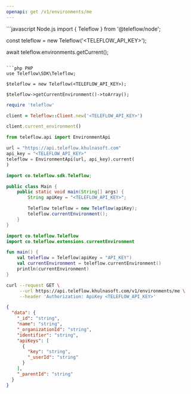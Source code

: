 ```yaml
---
openapi: get /v1/environments/me
---
```


<Snippet file="apikey-warning.mdx" />

<RequestExample>
```javascript Node.js
import { Teleflow } from '@teleflow/node';

const teleflow = new Teleflow('<TELEFLOW_API_KEY>');

await teleflow.environments.getCurrent();
```

```php PHP
use Teleflow\SDK\Teleflow;

$teleflow = new Teleflow(<TELEFLOW_API_KEY>);

$teleflow->getCurrentEnvironment()->toArray();
```

```ruby Ruby
require 'teleflow'

client = Teleflow::Client.new('<TELEFLOW_API_KEY>')

client.current_environment()
```

```python Python
from teleflow.api import EnvironmentApi

url = "https://api.teleflow.khulnasoft.com"
api_key = "<TELEFLOW_API_KEY>"
teleflow = EnvironmentApi(url, api_key).current(
)
```

```java Java
import co.teleflow.sdk.Teleflow;

public class Main {
    public static void main(String[] args) {
        String apiKey = "<TELEFLOW_API_KEY>";

        Teleflow teleflow = new Teleflow(apiKey);
        teleflow.currentEnvironment();
    }
}
```

```kotlin Kotlin
import co.teleflow.Teleflow
import co.teleflow.extensions.currentEnvironment

fun main() {
    val teleflow = Teleflow(apiKey = "API_KEY")
    val currentEnvironment = teleflow.currentEnvironment()
    println(currentEnvironment)
}
```

```bash cURL
curl --request GET \
     --url https://api.teleflow.khulnasoft.com/v1/environments/me \
     --header 'Authorization: ApiKey <TELEFLOW_API_KEY>'
```

</RequestExample>

<ResponseExample>

```json Response
{
  "data": {
    "_id": "string",
    "name": "string",
    "_organizationId": "string",
    "identifier": "string",
    "apiKeys": [
      {
        "key": "string",
        "_userId": "string"
      }
    ],
    "_parentId": "string"
  }
}
```

</ResponseExample>